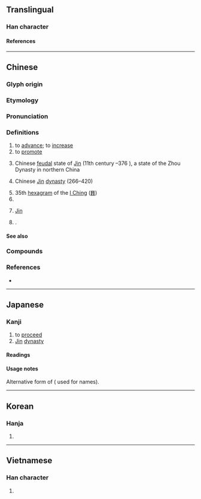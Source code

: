 {{also|晋}}
{{character info}}
{{character info|0x2F8CD}}
==Translingual==
{{ja-forms|[[晋]]|[[晋]]|[[晉]]}}

===Han character===
{{Han char|rn=72|rad=日|as=06|sn=10|four=10601|canj=MIIA|ids=⿱⿳一厸一日}}

====References====
{{Han ref|kx=0494.310|dkj=13898|dj=0860.070|hdz=21507.030|uh=6649|ud=26185|bh=AECA|bd=44746}}
{{Han ref|uh=2F8CD}}

----

==Chinese==
{{zh-forms|s=晋|alt=㬜,𣈆,𫞄,𣋤,𣌇,𣋧,㬐,𡥨,𦗎}}

===Glyph origin===
{{Han etym}}

===Etymology===
{{rfe|zh}}

===Pronunciation===
{{zh-pron
|m=jìn
|m-s=jin4
|dg=
|c=zeon3
|c-t=dun1
|g=jin4
|h=pfs=chin;gd=jin3
|j=jing3
|mb=ce̿ng
|md=céng
|mn=chìn
|mn-t=zing3
|w=2jin
|x=zin4
|mc=y
|oc=y
|ma=
|cat=v,n,pn
}}

===Definitions===
{{zh-hanzi}}

# to [[advance]]; to [[increase]]
# to [[promote]]
# {{zh-div|國}} Chinese [[feudal]] state of [[Jin]] (11th century {{BCE}}–376 {{BCE}}), a state of the Zhou Dynasty in northern China
# {{zh-div|朝}} Chinese [[w:Jin Dynasty (266–420)|Jin]] [[dynasty]] (266–420)
# 35th [[hexagram]] of the [[I Ching]] ([[䷢]])
# {{zh-alt-name|山西|[[Shanxi]]}}
# {{zh-div|語}} [[Jin]] {{gl|a variety of [[Chinese]] spoken in and around [[Shanxi]]}}
# {{surname|zh|nodot=1}}.

====See also====
{{zh-Chinese dynasties}}

===Compounds===
{{zh-der|三晉|以諧秦晉|兩晉|加官晉爵|古晉|唐臨晉帖|後晉|得成秦晉|晉書|晉用|晉級|朝梁暮晉|晉鐸|晉見|晉乘楚杌|福晉|晉升|楚材晉用|秦歡晉愛|晉朝|晉劇|秦晉之緣|秦晉之好|秦晉|晉封|皮裡晉書|王子晉|晉江|樓蘭晉簡|晉陽秋|石晉|晉階|晉鑄刑鼎|東晉|晉謁|晉授|西晉|追晉|晉語|晉昌|中晉|二晉|井晉|六卿分晉|六晉|子晉|孟晉|晉京|晉帖|晉年|晉惠聞蛙|晉接|晉明|晉晉然|晉棘|晉用楚材|晉盛|晉祠|晉秩|晉紳|晉號|晉豎|晉賢風|晉邦|晉陽之甲|晉陽關|晉食|晉鼎|晉鼓|有晉|楚才晉用|汾晉|皮裏晉書|秦晉之盟|鼖晉|晉職|晉南}}

===References===
* {{R:twedu|A01795}}

----

==Japanese==

===Kanji===
{{ja-kanji|grade=uc|rs=日06}} <!-- Not a kyūjitai character. Both 晉 and 晋 are present in the Kangxi dictionary -->

# to [[proceed]]
# [[Jin]] [[dynasty]]

====Readings====
{{ja-readings
|goon=しん
|kanon=しん
|kun=すす-む, すすむしん-
|nanori=あき, くに, ゆき
}}

====Usage notes====
Alternative form of {{ja-l|晋}} ({{w|Jinmeiyō kanji}} used for names).

----

==Korean==

===Hanja===
{{ko-hanja|나아가다|나아갈|진}}

# {{hanja form of|진|advance, increase}}

----

==Vietnamese==

===Han character===
{{vi-readings|reading=tấn, tắn, tớn|rs=日06}}

# {{rfdef|vi|sort=日06}}